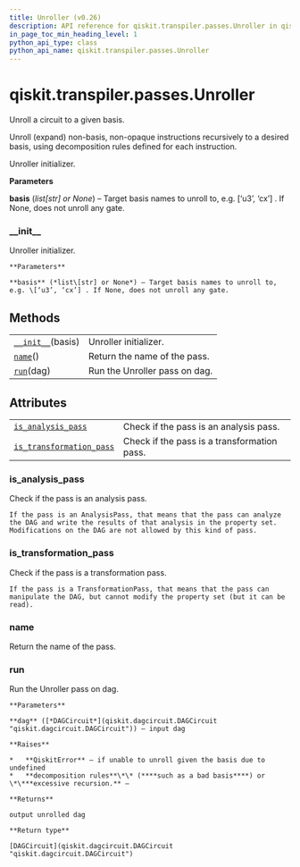 ```yaml
---
title: Unroller (v0.26)
description: API reference for qiskit.transpiler.passes.Unroller in qiskit v0.26
in_page_toc_min_heading_level: 1
python_api_type: class
python_api_name: qiskit.transpiler.passes.Unroller
---
```


<span id="qiskit-transpiler-passes-unroller" />

# qiskit.transpiler.passes.Unroller

<Class id="qiskit.transpiler.passes.Unroller" isDedicatedPage={true} github="https://github.com/qiskit/qiskit/tree/stable/0.17/qiskit/transpiler/passes/basis/unroller.py" signature="Unroller(*args, **kwargs)" modifiers="class">
  Unroll a circuit to a given basis.

  Unroll (expand) non-basis, non-opaque instructions recursively to a desired basis, using decomposition rules defined for each instruction.

  Unroller initializer.

  **Parameters**

  **basis** (*list\[str] or None*) – Target basis names to unroll to, e.g. \[‘u3’, ‘cx’] . If None, does not unroll any gate.

  ### \_\_init\_\_

  <Function id="qiskit.transpiler.passes.Unroller.__init__" signature="__init__(basis)">
    Unroller initializer.

    **Parameters**

    **basis** (*list\[str] or None*) – Target basis names to unroll to, e.g. \[‘u3’, ‘cx’] . If None, does not unroll any gate.
  </Function>

  ## Methods

  |                                                                                                               |                               |
  | ------------------------------------------------------------------------------------------------------------- | ----------------------------- |
  | [`__init__`](#qiskit.transpiler.passes.Unroller.__init__ "qiskit.transpiler.passes.Unroller.__init__")(basis) | Unroller initializer.         |
  | [`name`](#qiskit.transpiler.passes.Unroller.name "qiskit.transpiler.passes.Unroller.name")()                  | Return the name of the pass.  |
  | [`run`](#qiskit.transpiler.passes.Unroller.run "qiskit.transpiler.passes.Unroller.run")(dag)                  | Run the Unroller pass on dag. |

  ## Attributes

  |                                                                                                                                                  |                                             |
  | ------------------------------------------------------------------------------------------------------------------------------------------------ | ------------------------------------------- |
  | [`is_analysis_pass`](#qiskit.transpiler.passes.Unroller.is_analysis_pass "qiskit.transpiler.passes.Unroller.is_analysis_pass")                   | Check if the pass is an analysis pass.      |
  | [`is_transformation_pass`](#qiskit.transpiler.passes.Unroller.is_transformation_pass "qiskit.transpiler.passes.Unroller.is_transformation_pass") | Check if the pass is a transformation pass. |

  ### is\_analysis\_pass

  <Attribute id="qiskit.transpiler.passes.Unroller.is_analysis_pass">
    Check if the pass is an analysis pass.

    If the pass is an AnalysisPass, that means that the pass can analyze the DAG and write the results of that analysis in the property set. Modifications on the DAG are not allowed by this kind of pass.
  </Attribute>

  ### is\_transformation\_pass

  <Attribute id="qiskit.transpiler.passes.Unroller.is_transformation_pass">
    Check if the pass is a transformation pass.

    If the pass is a TransformationPass, that means that the pass can manipulate the DAG, but cannot modify the property set (but it can be read).
  </Attribute>

  ### name

  <Function id="qiskit.transpiler.passes.Unroller.name" signature="name()">
    Return the name of the pass.
  </Function>

  ### run

  <Function id="qiskit.transpiler.passes.Unroller.run" signature="run(dag)">
    Run the Unroller pass on dag.

    **Parameters**

    **dag** ([*DAGCircuit*](qiskit.dagcircuit.DAGCircuit "qiskit.dagcircuit.DAGCircuit")) – input dag

    **Raises**

    *   **QiskitError** – if unable to unroll given the basis due to undefined
    *   **decomposition rules**\*\* (****such as a bad basis****) or \*\***excessive recursion.** –

    **Returns**

    output unrolled dag

    **Return type**

    [DAGCircuit](qiskit.dagcircuit.DAGCircuit "qiskit.dagcircuit.DAGCircuit")
  </Function>
</Class>

